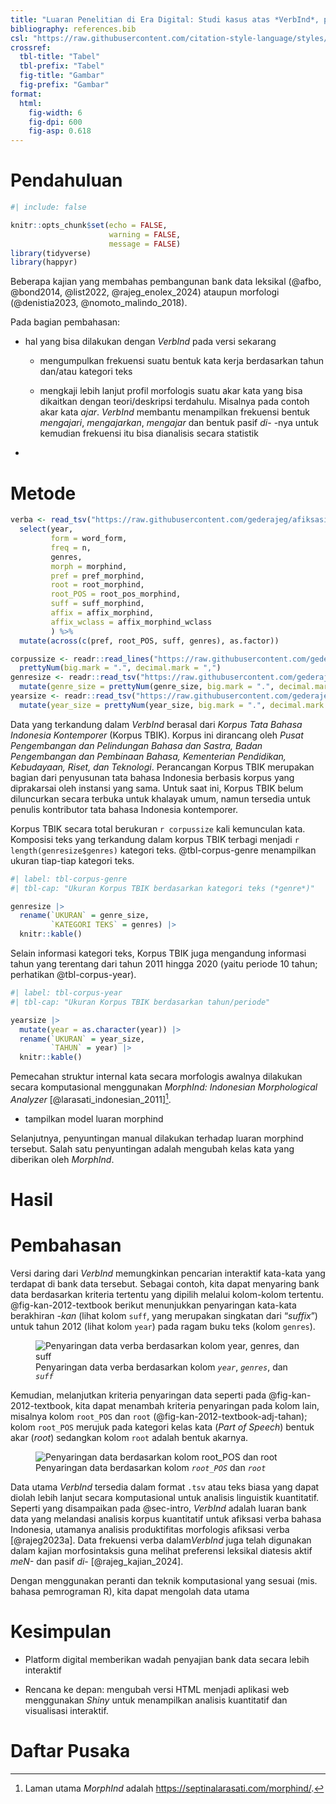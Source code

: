 ```yaml
---
title: "Luaran Penelitian di Era Digital: Studi kasus atas *VerbInd*, pangkalan data verba bahasa Indonesia"
bibliography: references.bib
csl: "https://raw.githubusercontent.com/citation-style-language/styles/refs/heads/master/unified-style-sheet-for-linguistics.csl"
crossref:
  tbl-title: "Tabel"
  tbl-prefix: "Tabel"
  fig-title: "Gambar"
  fig-prefix: "Gambar"
format:
  html:
    fig-width: 6
    fig-dpi: 600
    fig-asp: 0.618
---
```


# Pendahuluan {#sec-intro}

```r
#| include: false

knitr::opts_chunk$set(echo = FALSE,
                      warning = FALSE,
                      message = FALSE)
library(tidyverse)
library(happyr)
```

Beberapa kajian yang membahas pembangunan bank data leksikal (@afbo, @bond2014, @list2022, @rajeg_enolex_2024) ataupun morfologi (@denistia2023, @nomoto_malindo_2018).

Pada bagian pembahasan:

-   hal yang bisa dilakukan dengan *VerbInd* pada versi sekarang

    -   mengumpulkan frekuensi suatu bentuk kata kerja berdasarkan tahun dan/atau kategori teks

    -   mengkaji lebih lanjut profil morfologis suatu akar kata yang bisa dikaitkan dengan teori/deskripsi terdahulu. Misalnya pada contoh akar kata *ajar*. *VerbInd* membantu menampilkan frekuensi bentuk *mengajari*, *mengajarkan*, *mengajar* dan bentuk pasif *di-* -nya untuk kemudian frekuensi itu bisa dianalisis secara statistik

-   

# Metode

```r
verba <- read_tsv("https://raw.githubusercontent.com/gederajeg/afiksasi-verba-bahasa-indonesia/main/verbs_main.txt") %>% 
  select(year, 
         form = word_form, 
         freq = n, 
         genres, 
         morph = morphind, 
         pref = pref_morphind, 
         root = root_morphind, 
         root_POS = root_pos_morphind, 
         suff = suff_morphind,
         affix = affix_morphind,
         affix_wclass = affix_morphind_wclass
         ) %>% 
  mutate(across(c(pref, root_POS, suff, genres), as.factor))

corpussize <- readr::read_lines("https://raw.githubusercontent.com/gederajeg/afiksasi-verba-bahasa-indonesia/refs/heads/main/corpussizes_all.txt") |> 
  prettyNum(big.mark = ".", decimal.mark = ",")
genresize <- readr::read_tsv("https://raw.githubusercontent.com/gederajeg/afiksasi-verba-bahasa-indonesia/refs/heads/main/genressizes.txt") |> 
  mutate(genre_size = prettyNum(genre_size, big.mark = ".", decimal.mark = ","))
yearsize <- readr::read_tsv("https://raw.githubusercontent.com/gederajeg/afiksasi-verba-bahasa-indonesia/refs/heads/main/yearsizes.txt") |> 
  mutate(year_size = prettyNum(year_size, big.mark = ".", decimal.mark = ","))
```

Data yang terkandung dalam *VerbInd* berasal dari *Korpus Tata Bahasa Indonesia Kontemporer* (Korpus TBIK). Korpus ini dirancang oleh *Pusat Pengembangan dan Pelindungan Bahasa dan Sastra, Badan Pengembangan dan Pembinaan Bahasa, Kementerian Pendidikan, Kebudayaan, Riset, dan Teknologi*. Perancangan Korpus TBIK merupakan bagian dari penyusunan tata bahasa Indonesia berbasis korpus yang diprakarsai oleh instansi yang sama. Untuk saat ini, Korpus TBIK belum diluncurkan secara terbuka untuk khalayak umum, namun tersedia untuk penulis kontributor tata bahasa Indonesia kontemporer.

Korpus TBIK secara total berukuran `r corpussize` kali kemunculan kata. Komposisi teks yang terkandung dalam korpus TBIK terbagi menjadi `r length(genresize$genres)` kategori teks. @tbl-corpus-genre menampilkan ukuran tiap-tiap kategori teks.

```r
#| label: tbl-corpus-genre
#| tbl-cap: "Ukuran Korpus TBIK berdasarkan kategori teks (*genre*)"

genresize |> 
  rename(`UKURAN` = genre_size,
         `KATEGORI TEKS` = genres) |> 
  knitr::kable()

```

Selain informasi kategori teks, Korpus TBIK juga mengandung informasi tahun yang terentang dari tahun 2011 hingga 2020 (yaitu periode 10 tahun; perhatikan @tbl-corpus-year).

```r
#| label: tbl-corpus-year
#| tbl-cap: "Ukuran Korpus TBIK berdasarkan tahun/periode"

yearsize |> 
  mutate(year = as.character(year)) |> 
  rename(`UKURAN` = year_size,
         `TAHUN` = year) |> 
  knitr::kable()
```


Pemecahan struktur internal kata secara morfologis awalnya dilakukan secara komputasional menggunakan *MorphInd: Indonesian Morphological Analyzer* [@larasati_indonesian_2011]^[Laman utama *MorphInd* adalah [https://septinalarasati.com/morphind/](https://septinalarasati.com/morphind/).].

- tampilkan model luaran morphind

Selanjutnya, penyuntingan manual dilakukan terhadap luaran morphind tersebut. Salah satu penyuntingan adalah mengubah kelas kata yang diberikan oleh *MorphInd*. 


# Hasil

# Pembahasan

Versi daring dari *VerbInd* memungkinkan pencarian interaktif kata-kata yang terdapat di bank data tersebut. Sebagai contoh, kita dapat menyaring bank data berdasarkan kriteria tertentu yang dipilih melalui kolom-kolom tertentu. @fig-kan-2012-textbook berikut menunjukkan penyaringan kata-kata berakhiran -*kan* (lihat kolom `suff`, yang merupakan singkatan dari “*suffix*”) untuk tahun 2012 (lihat kolom `year`) pada ragam buku teks (kolom `genres`).

![Penyaringan data verba berdasarkan kolom *`year`*, *`genres`*, dan *`suff`*](figs/kan-2012-textbook.png){#fig-kan-2012-textbook}

Kemudian, melanjutkan kriteria penyaringan data seperti pada @fig-kan-2012-textbook, kita dapat menambah kriteria penyaringan pada kolom lain, misalnya kolom `root_POS` dan `root` (@fig-kan-2012-textbook-adj-tahan); kolom `root_POS` merujuk pada kategori kelas kata (*Part of Speech*) bentuk akar (*root*) sedangkan kolom `root` adalah bentuk akarnya.

![Penyaringan data berdasarkan kolom *`root_POS`* dan *`root`*](figs/kan-2012-textbook-adj-tahan.png){#fig-kan-2012-textbook-adj-tahan}


Data utama *VerbInd* tersedia dalam format `.tsv` atau teks biasa yang dapat diolah lebih lanjut secara komputasional untuk analisis linguistik kuantitatif. Seperti yang disampaikan pada @sec-intro, *VerbInd* adalah luaran bank data yang melandasi analisis korpus kuantitatif untuk afiksasi verba bahasa Indonesia, utamanya analisis produktifitas morfologis afiksasi verba [@rajeg2023a]. Data frekuensi verba dalam*VerbInd* juga telah digunakan dalam kajian morfosintaksis guna melihat preferensi leksikal diatesis aktif *meN-* dan pasif *di-* [@rajeg_kajian_2024].

Dengan menggunakan peranti dan teknik komputasional yang sesuai (mis. bahasa pemrograman R), kita dapat mengolah data utama

# Kesimpulan

-   Platform digital memberikan wadah penyajian bank data secara lebih interaktif

-   Rencana ke depan: mengubah versi HTML menjadi aplikasi web menggunakan *Shiny* untuk menampilkan analisis kuantitatif dan visualisasi interaktif.

# Daftar Pusaka
